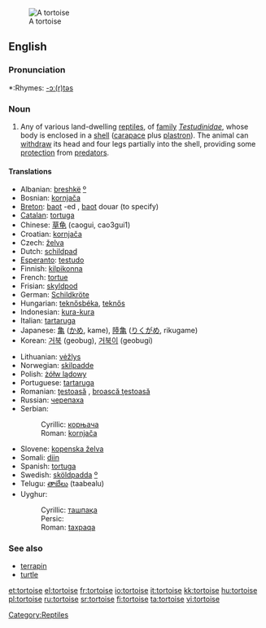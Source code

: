{{wikipedia}}
[[Image:Aldabra.giant.tortoise.arp.jpg|thumb|A tortoise]]
==English==

===Pronunciation===
*:Rhymes: [[Rhymes:English:-ɔː(r)təs|-ɔː(r)təs]]

===Noun===
{{en-noun}}

# Any of various land-dwelling [[reptile]]s, of [[family]] ''[[Testudinidae]]'', whose body is enclosed in a [[shell]] ([[carapace]] plus [[plastron]]).  The animal can [[withdraw]] its head and four legs partially into the shell, providing some [[protection]] from [[predator]]s.

====Translations====
{{top}}
*Albanian: [[breshkë]] [[:sq:breshkë|º]] {{f}}
*Bosnian: [[kornjača]] {{f}}
*[[Breton]]: [[baot]] {{f}} -ed {{p}}, [[baot]] douar (to specify)
*[[Catalan]]: [[tortuga]] {{f}}
*Chinese: [[草龟]] (caogui, cao3gui1)
*Croatian: [[kornjača]] {{f}}
*Czech: [[želva]]
*Dutch: [[schildpad]] {{f}}
*[[Esperanto]]: [[testudo]]
*Finnish: [[kilpikonna]]
*French: [[tortue]] {{f}}
*Frisian: [[skyldpod]]
*German: [[Schildkröte]] {{f}}
*Hungarian: [[teknősbéka]], [[teknős]]
*Indonesian: [[kura-kura]]
*Italian: [[tartaruga]] {{f}}
*Japanese: [[亀]] ([[かめ]], kame), [[陸亀]] ([[りくがめ]], rikugame)
*Korean: [[거북]] (geobug), [[거북이]] (geobugi)
{{mid}}
*Lithuanian: [[vėžlys]] {{m}}
*Norwegian: [[skilpadde]]
*Polish: [[żółw lądowy]] {{m}}
*Portuguese: [[tartaruga]] {{f}}
*Romanian: [[ţestoasă]] {{f}}, [[broască ţestoasă]] {{f}}
*Russian: [[черепаха]]
*Serbian:
*:Cyrillic: [[корњача]] {{f}}
*:Roman: [[kornjača#Serbian|kornjača]] {{f}}
*Slovene: [[kopenska želva]] {{f}}
*Somali: [[diin]]
*Spanish: [[tortuga]] {{f}}
*Swedish: [[sköldpadda]] [[:sv:sköldpadda|º]]
*Telugu: [[తాబేలు]] (taabealu)
*Uyghur:
*:Cyrillic: [[ташпақа]]
*:Persic: {{FAchar|[[تاشپاقا]]}}
*:Roman: [[taxpak̡a|taxpaqa]]
{{bottom}}

===See also===
*[[terrapin]]
*[[turtle]]

[[Category:Reptiles]]

[[et:tortoise]]
[[el:tortoise]]
[[fr:tortoise]]
[[io:tortoise]]
[[it:tortoise]]
[[kk:tortoise]]
[[hu:tortoise]]
[[pl:tortoise]]
[[ru:tortoise]]
[[sr:tortoise]]
[[fi:tortoise]]
[[ta:tortoise]]
[[vi:tortoise]]